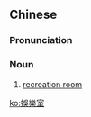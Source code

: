{{also|娱乐室}}
==Chinese==
{{zh-forms|s=娱乐室|type=21}}

===Pronunciation===
{{zh-pron
|m=yúlè室
|c=jyu4 lok6 sat1
|cat=n
}}

===Noun===
{{zh-noun}}

# [[recreation room]]

[[ko:娛樂室]]
